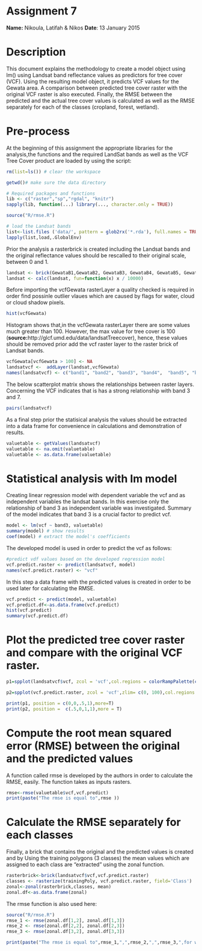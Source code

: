 Assignment 7
========================================================
**Name:** Nikoula, Latifah & Nikos
**Date**: 13 January 2015

# Description
This document explains the methodology to create a model object using lm() using Landsat band reflectance values as predictors for tree cover (VCF). Using the resulting model object, it predicts VCF values for the Gewata area. A comparison between predicted tree cover raster with the original VCF raster is also executed. Finally, the RMSE between the predicted and the actual tree cover values is calculated as well as the RMSE separately for each of the classes (cropland, forest, wetland). 

# Pre-process
At the beginning of this assignment the appropriate libraries for the analysis,the functions and the required LandSat bands as well as the VCF Tree Cover product are loaded by using the script:
```r
rm(list=ls()) # clear the workspace

getwd()# make sure the data directory

# Required packages and functions
lib <- c("raster","sp","rgdal", "knitr")
sapply(lib, function(...) library(..., character.only = TRUE))

source("R/rmse.R")

# load the Landsat bands
list<-list.files ('data/', pattern = glob2rx('*.rda'), full.names = TRUE)
lapply(list,load,.GlobalEnv)
```

Prior the analysis a rasterbrick is created including the Landsat bands and the original reflectance values should be rescalled to their original scale, between 0 and 1.
```r
landsat <- brick(GewataB1,GewataB2, GewataB3, GewataB4, GewataB5, GewataB7)
landsat <- calc(landsat, fun=function(x) x / 10000)
```

Before importing the vcfGewata rasterLayer a quality checked is required in order find possinle outlier vlaues which are caused by flags for water, cloud or cloud shadow pixels.
```r
hist(vcfGewata)
```

Histogram shows that,in the vcfGewata rasterLayer there are some values much greater than 100. However, the max value for tree cover is 100 (**source:**http://glcf.umd.edu/data/landsatTreecover), hence, these values should be removed prior add the vcf raster layer to the raster brick of Landsat bands.
```r
vcfGewata[vcfGewata > 100] <- NA
landsatvcf <-  addLayer(landsat,vcfGewata)
names(landsatvcf) <- c("band1", "band2", "band3", "band4",  "band5", "band7", "vcf")
```

The below scatterplot matrix shows the relationships between raster layers. Concerning the VCF indicates that is has a strong relationship with band 3 and 7.
```r
pairs(landsatvcf)
```

As a final step prior the statisical analysis the values should be extracted into a data frame for convenience in calculations and demonstration of results.
```r
valuetable <- getValues(landsatvcf)
valuetable <- na.omit(valuetable)
valuetable <- as.data.frame(valuetable)
```

# Statistical analysis with lm model
Creating linear regression model with dependent variable the vcf and as independent variables the landsat bands. In this exercise only the relationship of band 3 as independent variable was investigated. Summary of the model indicates that band 3 is a crucial factor to predict vcf.
```r
model <- lm(vcf ~ band3, valuetable)
summary(model) # show results
coef(model) # extract the model's coefficients
```

The developed model is used in order to predict the vcf as follows:
```r
#predict vdf values based on the developed regression model
vcf.predict.raster <- predict(landsatvcf, model)
names(vcf.predict.raster) <- "vcf"
```

In this step a data frame with the predicted values is created in order to be used later for calculating the RMSE.
```r
vcf.predict <- predict(model, valuetable)
vcf.predict.df<-as.data.frame(vcf.predict)
hist(vcf.predict)
summary(vcf.predict.df)
```

# Plot the predicted tree cover raster and compare with the original VCF raster.
```r
p1=spplot(landsatvcf$vcf, zcol = 'vcf',col.regions = colorRampPalette(c("lightblue","green", "yellow","red"))(100), main= "Original VCF tree cover")

p2=spplot(vcf.predict.raster, zcol = 'vcf',zlim= c(0, 100),col.regions = colorRampPalette(c("lightblue","green", "yellow","red"))(100), main= "Predicted VCF tree cover")

print(p1, position = c(0,0,.5,1),more=T)
print(p2, position =  c(.5,0,1,1),more = T)
```

# Compute the root mean squared error (RMSE) between the original and the predicted values
A function called rmse is developed by the authors in order to calculate the RMSE, easily. The function takes as inputs rasters. 
```r
rmse<-rmse(valuetable$vcf,vcf.predict)
print(paste("The rmse is equal to",rmse ))
```

# Calculate the RMSE separately for each classes
Finally, a brick that contains the original and the predicted values is created and by Using the training polygons (3 classes) the mean values which are assigned to each class are "extracted" using the zonal function.
```r
rasterbrick<-brick(landsatvcf$vcf,vcf.predict.raster)
classes <- rasterize(trainingPoly, vcf.predict.raster, field='Class')
zonal<-zonal(rasterbrick,classes, mean)
zonal.df<-as.data.frame(zonal)
```
The rmse function is also used here:
```r
source("R/rmse.R")
rmse_1 <- rmse(zonal.df[1,2], zonal.df[1,3])
rmse_2 <- rmse(zonal.df[2,2], zonal.df[2,3])
rmse_3 <- rmse(zonal.df[3,2], zonal.df[3,3])
```
```r
print(paste("The rmse is equal to",rmse_1,",",rmse_2,",",rmse_3,",for wetland, forest and cropland class,repsectively."))
```